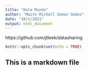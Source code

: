 ```yaml
---
title: "Hola Mundo"
author: "Maite Michell Gómez Gómez"
date: "10/1/2021"
output: html_document
---
```

https://github.com/jtleek/datasharing

```r
knitr::opts_chunk$set(echo = TRUE)
```

## This is a markdown file
